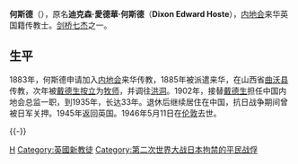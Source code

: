 {{Infobox Person
| name   = 何斯德<br />Dixon Edward Hoste
| image     = Dixon Edward Hoste.jpg
| birth_date  = 1861年7月23日
| birth_place = {{UK}}
| death_date  = {{death date and age|1946|5|11|1861|7|23}}
| death_place = {{UK}}[[伦敦|伦敦]]
| occupation  = [[内地会|内地会]]来华传教士
}}

'''何斯德'''（{{bd|1861年|7月23日|1946年|5月11日|catIdx=H}}），原名'''迪克森·愛德華·何斯德'''（'''Dixon Edward Hoste'''），[[内地会|内地会]]来华英国籍传教士。[[剑桥七杰|剑桥七杰]]之一。

==生平==
1883年，何斯德申请加入[[内地会|内地会]]来华传教，1885年被派遣来华，在山西省[[曲沃县|曲沃县]]传教，次年被[[戴德生|戴德生]][[按立|按立]]为[[牧师|牧师]]，并调往[[洪洞|洪洞]]。1902年，接替[[戴德生|戴德生]]担任中国内地会总监一职，到1935年，长达33年。退休后继续居住在中国，抗日战争期间曾被日军关押。1945年返回英国。1946年5月11日在[[伦敦|伦敦]]去世。

{{-}}
{{中国基督教史|清}}
{{Authority control}}
{{UK-bio-stub}}

[[Category:内地会传教士|H]]
[[Category:英國新教徒|Category:英國新教徒]]
[[Category:第二次世界大战日本拘禁的平民战俘|Category:第二次世界大战日本拘禁的平民战俘]]